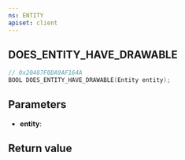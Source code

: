 ```yaml
---
ns: ENTITY
apiset: client
---
```

## DOES_ENTITY_HAVE_DRAWABLE

```c
// 0x20487F0DA9AF164A
BOOL DOES_ENTITY_HAVE_DRAWABLE(Entity entity);
```


## Parameters
* **entity**:

## Return value